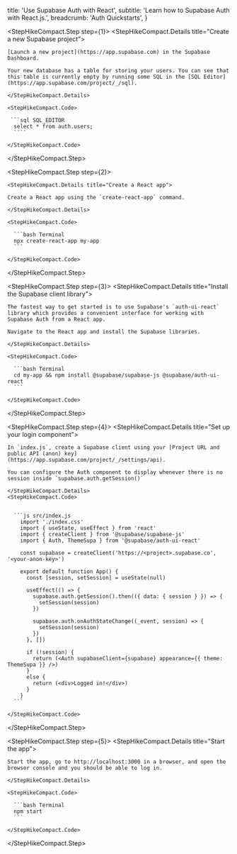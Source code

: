 
  title: 'Use Supabase Auth with React',
  subtitle: 'Learn how to Supabase Auth with React.js.',
  breadcrumb: 'Auth Quickstarts',
}

<StepHikeCompact>

  <StepHikeCompact.Step step={1}>
    <StepHikeCompact.Details title="Create a new Supabase project">

    [Launch a new project](https://app.supabase.com) in the Supabase Dashboard.

    Your new database has a table for storing your users. You can see that this table is currently empty by running some SQL in the [SQL Editor](https://app.supabase.com/project/_/sql).

    </StepHikeCompact.Details>

    <StepHikeCompact.Code>

     ```sql SQL_EDITOR
      select * from auth.users;
      ````

    </StepHikeCompact.Code>

  </StepHikeCompact.Step>

  <StepHikeCompact.Step step={2}>

    <StepHikeCompact.Details title="Create a React app">

    Create a React app using the `create-react-app` command.

    </StepHikeCompact.Details>

    <StepHikeCompact.Code>

      ```bash Terminal
      npx create-react-app my-app
      ```

    </StepHikeCompact.Code>

  </StepHikeCompact.Step>

  <StepHikeCompact.Step step={3}>
    <StepHikeCompact.Details title="Install the Supabase client library">

    The fastest way to get started is to use Supabase's `auth-ui-react` library which provides a convenient interface for working with Supabase Auth from a React app.

    Navigate to the React app and install the Supabase libraries.

    </StepHikeCompact.Details>

    <StepHikeCompact.Code>

      ```bash Terminal
      cd my-app && npm install @supabase/supabase-js @supabase/auth-ui-react
      ```

    </StepHikeCompact.Code>

  </StepHikeCompact.Step>

  <StepHikeCompact.Step step={4}>
    <StepHikeCompact.Details title="Set up your login component">

    In `index.js`, create a Supabase client using your [Project URL and public API (anon) key](https://app.supabase.com/project/_/settings/api).

    You can configure the Auth component to display whenever there is no session inside `supabase.auth.getSession()`

    </StepHikeCompact.Details>
    <StepHikeCompact.Code>


      ```js src/index.js
        import './index.css'
        import { useState, useEffect } from 'react'
        import { createClient } from '@supabase/supabase-js'
        import { Auth, ThemeSupa } from '@supabase/auth-ui-react'

        const supabase = createClient('https://<project>.supabase.co', '<your-anon-key>')

        export default function App() {
          const [session, setSession] = useState(null)

          useEffect(() => {
            supabase.auth.getSession().then(({ data: { session } }) => {
              setSession(session)
            })

            supabase.auth.onAuthStateChange((_event, session) => {
              setSession(session)
            })
          }, [])

          if (!session) {
            return (<Auth supabaseClient={supabase} appearance={{ theme: ThemeSupa }} />)
          }
          else {
            return (<div>Logged in!</div>)
          }
        }
      ```

    </StepHikeCompact.Code>

  </StepHikeCompact.Step>

  <StepHikeCompact.Step step={5}>
    <StepHikeCompact.Details title="Start the app">

    Start the app, go to http://localhost:3000 in a browser, and open the browser console and you should be able to log in.

    </StepHikeCompact.Details>

    <StepHikeCompact.Code>

      ```bash Terminal
      npm start
      ```

    </StepHikeCompact.Code>

  </StepHikeCompact.Step>
</StepHikeCompact>


